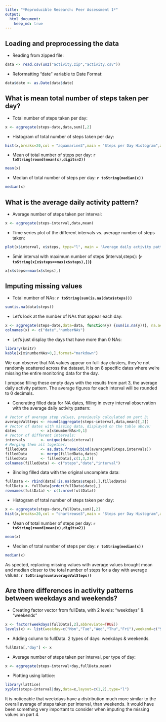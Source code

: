 ```yaml
---
title: "*Reproducible Research: Peer Assessment 1*"
output: 
  html_document:
    keep_md: true
---
```


## Loading and preprocessing the data

* Reading from zipped file:
```r
data <- read.csv(unz("activity.zip","activity.csv"))
```
* Reformatting "date" variable to Date Format:
```r
data$date <- as.Date(data$date)
```

## What is mean total number of steps taken per day?

* Total number of steps taken per day:
```r
x <- aggregate(steps~date,data,sum)[,2]
```

* Histogram of total number of steps taken per day:
```r
hist(x,breaks=20,col = "aquamarine3",main = "Steps per Day Histogram",xlab = "Sum of Steps per Day")
```

* Mean of total number of steps per day: **`r toString(round(mean(x),digits=2))`**
```r
mean(x)
```

* Median of total number of steps per day: **`r toString(median(x))`**
```r
median(x)
```

## What is the average daily activity pattern?

* Average number of steps taken per interval:
```r
x <- aggregate(steps~interval,data,mean)
```

* Time series plot of the different intervals vs. average number of steps taken:
```r
plot(x$interval, x$steps, type="l", main = "Average daily activity pattern", xlab="5 min interval", ylab="Average steps taken")
```


* 5min interval with maximum number of steps (interval,steps): **(`r toString(x[x$steps==max(x$steps),])`)**
```r
x[x$steps==max(x$steps),]
```


## Imputing missing values

* Total number of NAs: **`r toString(sum(is.na(data$steps)))`**
```r
sum(is.na(data$steps))
```

* Let's look at the number of NAs that appear each day:
```r
x <- aggregate(steps~date,data=data, function(y) {sum(is.na(y))}, na.action = NULL)
colnames(x) <- c("date","numberNAs")
```
* Let's just display the days that have more than 0 NAs:
```r
library(knitr)
kable(x[x$numberNAs>0,],format="markdown")
```

We can observe that NA values appear on full-day clusters, they're not randomly scattered across the dataset. It is on 8 specific dates where we're missing the entire monitoring data for the day.

I propose filling these empty days with the results from part 3, the average daily activity pattern. The average figures for each interval will be rounded to 0 decimals.

* Generating filled data for NA dates, filling in every interval observation with the average daily activity pattern:
```r
# Vector of average step values, previously calculated on part 3:
averageValSteps <- round(aggregate(steps~interval,data,mean)[,2])
# Vector of dates with missing data, displayed on the table above:
dates           <- x[x$numberNAs>0,1]
# Vector of different intervals:
intervals       <- unique(data$interval)
# Merging them all together:
filledData      <- as.data.frame(cbind(averageValSteps,intervals))
filledData      <- merge(filledData,dates)
filledData      <- filledData[,c(1,3,2)]
colnames(filledData) <- c("steps","date","interval")
```

* Binding filled data with the original uncomplete data:
```r
fullData <- rbind(data[!is.na(data$steps),],filledData)
fullData <- fullData[order(fullData$date),]
rownames(fullData) <- c(1:nrow(fullData))
```

* Histogram of total number of steps taken per day:
```r
x <- aggregate(steps~date,fullData,sum)[,2]
hist(x,breaks=20,col = "chartreuse3",main = "Steps per Day Histogram",xlab = "Sum of Steps per Day")
```

* Mean of total number of steps per day: **`r toString(round(mean(x),digits=2))`**
```r
mean(x)
```

* Median of total number of steps per day: **`r toString(median(x))`**
```r
median(x)
```

As spected, replacing missing values with average values brought mean and median closer to the total number of steps for a day with average values: **`r toString(sum(averageValSteps))`**

## Are there differences in activity patterns between weekdays and weekends?

* Creating factor vector from fullData, with 2 levels: "weekdays" & "weekends"
```r
x <- factor(weekdays(fullData[,2],abbreviate=TRUE))
levels(x) <- list(weekday=c("Mon","Tue","Wed","Thu","Fri"),weekend=c("Sat","Sun"))
```
* Adding column to fullData. 2 types of days: weekdays & weekends.
```r
fullData[,"day"] <- x
```
* Average number of steps taken per interval, per type of day:
```r
x <- aggregate(steps~interval+day,fullData,mean)
```
* Plotting using lattice:
```r
library(lattice)
xyplot(steps~interval|day,data=x,layout=c(1,2),type="l")
```

It is noticeable that weekdays have a distribution much more similar to the overall average of steps taken per interval, than weekends. It would have been something very important to consider when imputing the missing values on part 4.
